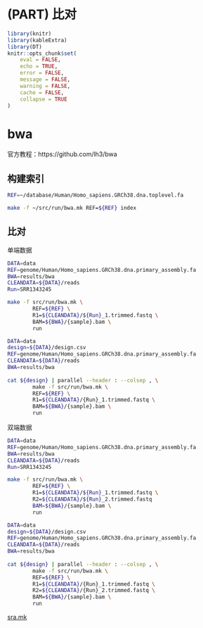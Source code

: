 # (PART) 比对 {-}

```r
library(knitr)
library(kableExtra)
library(DT)
knitr::opts_chunk$set(
	eval = FALSE,
	echo = TRUE,
	error = FALSE,
	message = FALSE,
	warning = FALSE,
	cache = FALSE,
	collapse = TRUE
)

```

# bwa
官方教程：https://github.com/lh3/bwa

## 构建索引

```bash
REF=~/database/Human/Homo_sapiens.GRCh38.dna.toplevel.fa

make -f ~/src/run/bwa.mk REF=${REF} index
```

## 比对

单端数据
```bash
DATA=data
REF=genome/Human/Homo_sapiens.GRCh38.dna.primary_assembly.fa
BWA=results/bwa
CLEANDATA=${DATA}/reads
Run=SRR1343245

make -f src/run/bwa.mk \
        REF=${REF} \
        R1=${CLEANDATA}/${Run}_1.trimmed.fastq \
        BAM=${BWA}/{sample}.bam \
        run
```

```bash
DATA=data
design=${DATA}/design.csv
REF=genome/Human/Homo_sapiens.GRCh38.dna.primary_assembly.fa
CLEANDATA=${DATA}/reads
BWA=results/bwa
                
cat ${design} | parallel --header : --colsep , \
        make -f src/run/bwa.mk \
        REF=${REF} \
        R1=${CLEANDATA}/{Run}_1.trimmed.fastq \
        BAM=${BWA}/{sample}.bam \
        run
```

双端数据

```bash
DATA=data
REF=genome/Human/Homo_sapiens.GRCh38.dna.primary_assembly.fa
BWA=results/bwa
CLEANDATA=${DATA}/reads
Run=SRR1343245

make -f src/run/bwa.mk \
        REF=${REF} \
        R1=${CLEANDATA}/${Run}_1.trimmed.fastq \
        R2=${CLEANDATA}/${Run}_2.trimmed.fastq
        BAM=${BWA}/{sample}.bam \
        run
```


```bash
DATA=data
design=${DATA}/design.csv
REF=genome/Human/Homo_sapiens.GRCh38.dna.primary_assembly.fa
CLEANDATA=${DATA}/reads
BWA=results/bwa
                
cat ${design} | parallel --header : --colsep , \
        make -f src/run/bwa.mk \
        REF=${REF} \
        R1=${CLEANDATA}/{Run}_1.trimmed.fastq \
        R2=${CLEANDATA}/{Run}_2.trimmed.fastq \
        BAM=${BWA}/{sample}.bam \
        run
```

[sra.mk](src/run/bwa.mk) 
